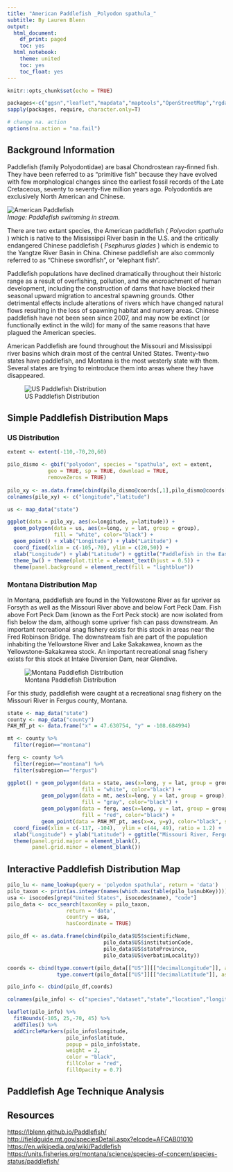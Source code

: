 ```yaml
---
title: "American Paddlefish _Polyodon spathula_"
subtitle: By Lauren Blenn
output:
  html_document:
    df_print: paged
    toc: yes
  html_notebook:
    theme: united
    toc: yes
    toc_float: yes
---
```


```r
knitr::opts_chunk$set(echo = TRUE)

packages<-c("ggsn","leaflet","mapdata","maptools","OpenStreetMap","rgdal","smoothr","sf","sp","tidyverse","tmap", "dismo", "rgbif", "viridis", "rasterVis", "utils", "ggplot2", "maps", "tmaptools", "dplyr", "lme4", "lmerTest", "MuMIn", "readr", "lubridate")
sapply(packages, require, character.only=T)

# change na. action
options(na.action = "na.fail")
```

## Background Information   
  
Paddlefish (family Polyodontidae) are basal Chondrostean ray-finned fish. They have been referred to as "primitive fish" because they have evolved with few morphological changes since the earliest fossil records of the Late Cretaceous, seventy to seventy-five million years ago. Polyodontids are exclusively North American and Chinese.  
  
![American Paddlefish](E:/BIOL5700R/Paddlefish/Paddlefish.png)  
_Image: Paddlefish swimming in stream._   
  
There are two extant species, the American paddlefish ( _Polyodon spathula_ ) which is native to the Mississippi River basin in the U.S. and the critically endangered Chinese paddlefish ( _Psephurus glades_ ) which is endemic to the Yangtze River Basin in China. Chinese paddlefish are also commonly referred to as "Chinese swordfish", or "elephant fish".  
  
Paddlefish populations have declined dramatically throughout their historic range as a result of overfishing, pollution, and the encroachment of human development, including the construction of dams that have blocked their seasonal upward migration to ancestral spawning grounds. Other detrimental effects include alterations of rivers which have changed natural flows resulting in the loss of spawning habitat and nursery areas. Chinese paddlefish have not been seen since 2007, and may now be extinct (or functionally extinct in the wild) for many of the same reasons that have plagued the American species.  
  
American Paddlefish are found throughout the Missouri and Mississippi river basins which drain most of the central United States. Twenty-two states have paddlefish, and Montana is the most westerly state with them. Several states are trying to reintroduce them into areas where they have disappeared.     
  
![US Paddlefish Distribution](E:/BIOL5700R/Paddlefish/PAH_US_Dist.png)  
   
   
## Simple Paddlefish Distribution Maps   
### US Distribution   
```r
extent <- extent(-110,-70,20,60)

pilo_dismo <- gbif("polyodon", species = "spathula", ext = extent,
             geo = TRUE, sp = TRUE, download = TRUE,
             removeZeros = TRUE)
             
pilo_xy <- as.data.frame(cbind(pilo_dismo@coords[,1],pilo_dismo@coords[,2]))
colnames(pilo_xy) <- c("longitude","latitude")

us <- map_data("state")

ggplot(data = pilo_xy, aes(x=longitude, y=latitude)) +
  geom_polygon(data = us, aes(x=long, y = lat, group = group),
               fill = "white", color="black") +
  geom_point() + xlab("Longitude") + ylab("Latitude") +
  coord_fixed(xlim = c(-105,-70), ylim = c(20,50)) + 
  xlab("Longitude") + ylab("Latitude") + ggtitle("Paddlefish in the Eastern US") + 
  theme_bw() + theme(plot.title = element_text(hjust = 0.5)) +
  theme(panel.background = element_rect(fill = "lightblue"))
```
   

### Montana Distribution Map   
In Montana, paddlefish are found in the Yellowstone River as far upriver as Forsyth as well as the Missouri River above and below Fort Peck Dam. Fish above Fort Peck Dam (known as the Fort Peck stock) are now isolated from fish below the dam, although some upriver fish can pass downstream. An important recreational snag fishery exists for this stock in areas near the Fred Robinson Bridge. The downstream fish are part of the population inhabiting the Yellowstone River and Lake Sakakawea, known as the Yellowstone-Sakakawea stock. An important recreational snag fishery exists for this stock at Intake Diversion Dam, near Glendive.  
   
![Montana Paddlefish Distribution](E:/BIOL5700R/Paddlefish/PAH_MT_Dist.png)  
   
For this study, paddlefish were caught at a recreational snag fishery on the Missouri River in Fergus county, Montana.  
   
```r
state <- map_data("state")
county <- map_data("county")
PAH_MT_pt <- data.frame("x" = 47.630754, "y" = -108.684994)

mt <- county %>% 
  filter(region=="montana")

ferg <- county %>% 
  filter(region=="montana") %>% 
  filter(subregion=="fergus")

ggplot() + geom_polygon(data = state, aes(x=long, y = lat, group = group),
                        fill = "white", color="black") + 
           geom_polygon(data = mt, aes(x=long, y = lat, group = group),
                        fill = "gray", color="black") + 
           geom_polygon(data = ferg, aes(x=long, y = lat, group = group),
                        fill = "red", color="black") + 
           geom_point(data = PAH_MT_pt, aes(x=x, y=y), color="black", size=10) +
  coord_fixed(xlim = c(-117, -104),  ylim = c(44, 49), ratio = 1.2) + 
  xlab("Longitude") + ylab("Latitude") + ggtitle("Missouri River, Fergus Co., MT") +
  theme(panel.grid.major = element_blank(), 
        panel.grid.minor = element_blank())
```
   
   
## Interactive Paddlefish Distribution Map   
   
```r
pilo_lu <- name_lookup(query = 'polyodon spathula', return = 'data')
pilo_taxon <- print(as.integer(names(which.max(table(pilo_lu$nubKey)))))
usa <- isocodes[grep("United States", isocodes$name), "code"]
pilo_data <- occ_search(taxonKey = pilo_taxon, 
                   return = 'data', 
                   country = usa, 
                   hasCoordinate = TRUE)

pilo_df <- as.data.frame(cbind(pilo_data$US$scientificName,
                               pilo_data$US$institutionCode,
                               pilo_data$US$stateProvince,
                               pilo_data$US$verbatimLocality))

coords <- cbind(type.convert(pilo_data[["US"]][["decimalLongitude"]], as.is = TRUE),
                type.convert(pilo_data[["US"]][["decimalLatitude"]], as.is = TRUE))

pilo_info <- cbind(pilo_df,coords)

colnames(pilo_info) <- c("species","dataset","state","location","longitude","latitude")

leaflet(pilo_info) %>% 
  fitBounds(-105, 25,-70, 45) %>%
  addTiles() %>% 
  addCircleMarkers(pilo_info$longitude,
                   pilo_info$latitude,
                   popup = pilo_info$state,
                   weight = 2,
                   color = "black",
                   fillColor = "red",
                   fillOpacity = 0.7)
```

## Paddlefish Age Technique Analysis



## Resources  
   
[https://lblenn.github.io/Paddlefish/](My Paddlefish Website)  
[http://fieldguide.mt.gov/speciesDetail.aspx?elcode=AFCAB01010](Montana Field Guide)  
[https://en.wikipedia.org/wiki/Paddlefish](Wikipedia Paddlefish Page)  
[https://units.fisheries.org/montana/science/species-of-concern/species-status/paddlefish/](Species Status)  
